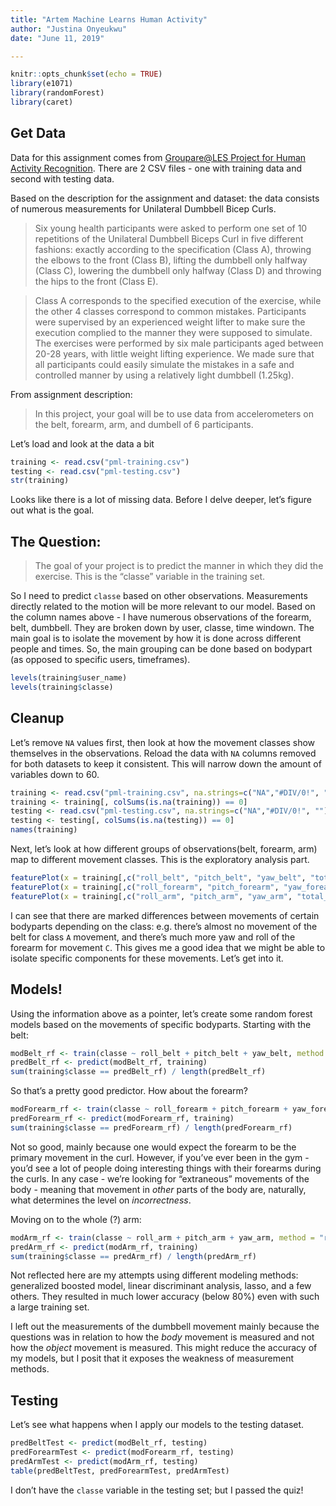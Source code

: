 ```yaml
---
title: "Artem Machine Learns Human Activity"
author: "Justina Onyeukwu"
date: "June 11, 2019"

---
```


```r
knitr::opts_chunk$set(echo = TRUE)
library(e1071)
library(randomForest)
library(caret)
```

## Get Data

Data for this assignment comes from [Groupare@LES Project for Human Activity Recognition](http://groupware.les.inf.puc-rio.br/har). There are 2 CSV files - one with training data and second with testing data.

Based on the description for the assignment and dataset: the data consists of numerous measurements for Unilateral Dumbbell Bicep Curls.

> Six young health participants were asked to perform one set of 10 repetitions of the Unilateral Dumbbell Biceps Curl in five different fashions: exactly according to the specification (Class A), throwing the elbows to the front (Class B), lifting the dumbbell only halfway (Class C), lowering the dumbbell only halfway (Class D) and throwing the hips to the front (Class E).

> Class A corresponds to the specified execution of the exercise, while the other 4 classes correspond to common mistakes. Participants were supervised by an experienced weight lifter to make sure the execution complied to the manner they were supposed to simulate. The exercises were performed by six male participants aged between 20-28 years, with little weight lifting experience. We made sure that all participants could easily simulate the mistakes in a safe and controlled manner by using a relatively light dumbbell (1.25kg).

From assignment description:

> In this project, your goal will be to use data from accelerometers on the belt, forearm, arm, and dumbell of 6 participants.

Let's load and look at the data a bit

```r
training <- read.csv("pml-training.csv")
testing <- read.csv("pml-testing.csv")
str(training)
```

Looks like there is a lot of missing data. Before I delve deeper, let's figure out what is the goal.

## The Question:

> The goal of your project is to predict the manner in which they did the exercise. This is the "classe" variable in the training set. 

So I need to predict `classe` based on other observations. Measurements directly related to the motion will be more relevant to our model. Based on the column names above - I have numerous observations of the forearm, belt, dumbbell. They are broken down by user, classe, time windown. The main goal is to isolate the movement by how it is done across different people and times. So, the main grouping can be done based on bodypart (as opposed to specific users, timeframes).

```r
levels(training$user_name)
levels(training$classe)
```

## Cleanup

Let's remove `NA` values first, then look at how the movement classes show themselves in the observations. Reload the data with `NA` columns removed for both datasets to keep it consistent. This will narrow down the amount of variables down to 60.

```r
training <- read.csv("pml-training.csv", na.strings=c("NA","#DIV/0!", ""))
training <- training[, colSums(is.na(training)) == 0]
testing <- read.csv("pml-testing.csv", na.strings=c("NA","#DIV/0!", ""))
testing <- testing[, colSums(is.na(testing)) == 0]
names(training)
```

Next, let's look at how different groups of observations(belt, forearm, arm) map to different movement classes. This is the exploratory analysis part.

```r
featurePlot(x = training[,c("roll_belt", "pitch_belt", "yaw_belt", "total_accel_belt")], y = training$classe, plot = "box")
featurePlot(x = training[,c("roll_forearm", "pitch_forearm", "yaw_forearm", "total_accel_forearm")], y = training$classe, plot = "box")
featurePlot(x = training[,c("roll_arm", "pitch_arm", "yaw_arm", "total_accel_arm")], y = training$classe, plot = "box")
```

I can see that there are marked differences between movements of certain bodyparts depending on the class: e.g. there's almost no movement of the belt for class `A` movement, and there's much more yaw and roll of the forearm for movement `C`. This gives me a good idea that we might be able to isolate specific components for these movements. Let's get into it.

## Models!

Using the information above as a pointer, let's create some random forest models based on the movements of specific bodyparts. Starting with the belt:

```r
modBelt_rf <- train(classe ~ roll_belt + pitch_belt + yaw_belt, method = "rf", data = training, ntree = 20)
predBelt_rf <- predict(modBelt_rf, training)
sum(training$classe == predBelt_rf) / length(predBelt_rf)
```

So that's a pretty good predictor. How about the forearm?

```r
modForearm_rf <- train(classe ~ roll_forearm + pitch_forearm + yaw_forearm, method = "rf", data = training, ntree = 20)
predForearm_rf <- predict(modForearm_rf, training)
sum(training$classe == predForearm_rf) / length(predForearm_rf)
```

Not so good, mainly because one would expect the forearm to be the primary movement in the curl. However, if you've ever been in the gym - you'd see a lot of people doing interesting things with their forearms during the curls. In any case - we're looking for "extraneous" movements of the body - meaning that movement in _other_ parts of the body are, naturally, what determines the level on _incorrectness_.

Moving on to the whole (?) arm:

```r
modArm_rf <- train(classe ~ roll_arm + pitch_arm + yaw_arm, method = "rf", data = training, ntree = 20)
predArm_rf <- predict(modArm_rf, training)
sum(training$classe == predArm_rf) / length(predArm_rf)
```

Not reflected here are my attempts using different modeling methods: generalized boosted model, linear discriminant analysis, lasso, and a few others. They resulted in much lower accuracy (below 80%) even with such a large training set.

I left out the measurements of the dumbbell movement mainly because the questions was in relation to how the _body_ movement is measured and not how the _object_ movement is measured. This might reduce the accuracy of my models, but I posit that it exposes the weakness of measurement methods.

## Testing

Let's see what happens when I apply our models to the testing dataset.

```r
predBeltTest <- predict(modBelt_rf, testing)
predForearmTest <- predict(modForearm_rf, testing)
predArmTest <- predict(modArm_rf, testing)
table(predBeltTest, predForearmTest, predArmTest)
```

I don't have the `classe` variable in the testing set; but I passed the quiz!
